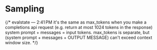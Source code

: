 # Sampling

<div>
<!-- prettier-ignore -->
{/*
evalstate — 2:41 PM
it's the same as max_tokens when you make a completions api request (e.g. return at most 1024 tokens in the response)
system prompt + messages = input tokens. max_tokens is separate, but (system prompt + messages + OUTPUT MESSAGE) can't exceed context window size.
*/}
</div>
